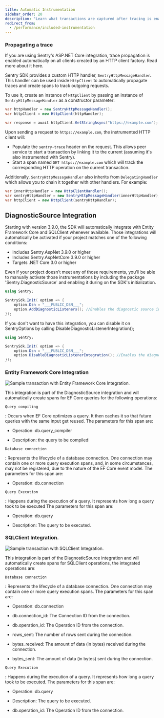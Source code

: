 ```yaml
---
title: Automatic Instrumentation
sidebar_order: 20
description: "Learn what transactions are captured after tracing is enabled."
redirect_from:
  - /performance/included-instrumentation
---
```


### Propagating a trace

<Note>

If you are using Sentry's ASP.NET Core integration, trace propagation is enabled automatically on all clients created by an HTTP client factory. Read more about it <Link to="/platforms/dotnet/guides/aspnetcore/performance/instrumentation/automatic-instrumentation">here</Link>.

</Note>

Sentry SDK provides a custom HTTP handler, `SentryHttpMessageHandler`. This handler can be used inside `HttpClient` to automatically propagate traces and create spans to track outgoing requests.

To use it, create an instance of `HttpClient` by passing an instance of `SentryHttpMessageHandler` as a constructor parameter:

```csharp
var httpHandler = new SentryHttpMessageHandler();
var httpClient = new HttpClient(httpHandler);

var response = await httpClient.GetStringAsync("https://example.com");
```

Upon sending a request to `https://example.com`, the instrumented HTTP client will:

- Populate the `sentry-trace` header on the request. This allows peer service to start a transaction by linking it to the current (assuming it's also instrumented with Sentry).
- Start a span named `GET https://example.com` which will track the corresponding HTTP operation on the current transaction.

Additionally, `SentryHttpMessageHandler` also inherits from `DelegatingHandler` which allows you to chain it together with other handlers. For example:

```csharp
var innerHttpHandler = new HttpClientHandler();
var sentryHttpHandler = new SentryHttpMessageHandler(innerHttpHandler);
var httpClient = new HttpClient(sentryHttpHandler);
```

## DiagnosticSource Integration

Starting with version 3.9.0, the SDK will automatically integrate with Entity Framework Core and SQLClient whenever available. Those integrations will automatically be activated if your project matches one of the following conditions:
* Includes Sentry.AspNet 3.9.0 or higher
* Includes Sentry.AspNetCore 3.9.0 or higher
* Targets .NET Core 3.0 or higher

Even if your project doesn't meet any of those requirements, you'll be able to manually activate those instrumentations by including the package 'Sentry.DiagnosticSource' and enabling it during on the SDK's initialization.

```csharp
using Sentry;

SentrySdk.Init( option => {
    option.Dsn = "___PUBLIC_DSN___";
    option.AddDiagnosticListeners(); //Enables the diagnostic source integration if you require Sentry.DiagnosticSource.
});
```

If you don't want to have this integration, you can disable it on SentryOptions by calling DisableDiagnosticListenerIntegration();
```csharp
using Sentry;

SentrySdk.Init( option => {
    option.Dsn = "___PUBLIC_DSN___";
    option.DisableDiagnosticListenerIntegration(); //Enables the diagnostic source integration if you require Sentry.DiagnosticSource.
});
```
### Entity Framework Core Integration

![Sample transaction  with Entity Framework Core Integration.](ef-core-integration.png)

This integration is part of the DiagnosticSource integration and will automatically create spans for EF Core queries for the following operations:

`Query compiling`

: Occurs when EF Core optimizes a query. It then caches it so that future queries with the same input get reused.
The parameters for this span are:

* Operation: db.query_compiler

* Description: the query to be compiled


`Database connection`

: Represents the lifecycle of a database connection. One connection may contain one or more query execution spans, and, in some circumstances, may not be registered, due to the nature of the EF Core event model.
The parameters for this span are:

* Operation: db.connection

`Query Execution`

: Happens during the execution of a query. It represents how long a query took to be executed
The parameters for this span are:

* Operation: db.query

* Description: The query to be executed.

### SQLClient Integration.

![Sample transaction  with SQLClient Integration.](sql-client-integration.png)

This integration is part of the DiagnosticSource integration and will automatically create spans for SQLClient operations, the integrated operations are:

`Database connection`

: Represents the lifecycle of a database connection. One connection may contain one or more query execution spans.
The parameters for this span are:

* Operation: db.connection

* db.connection_id: The Connection ID from the connection.

* db.operation_id: The Operation ID from the connection.

* rows_sent: The number of rows sent during the connection.

* bytes_received: The amount of data (in bytes) received during the connection.

* bytes_sent: The amount of data (in bytes) sent during the connection.

`Query Execution`

: Happens during the execution of a query. It represents how long a query took to be executed.
The parameters for this span are:

* Operation: db.query

* Description: The query to be executed.

* db.operation_id: The Operation ID from the connection.